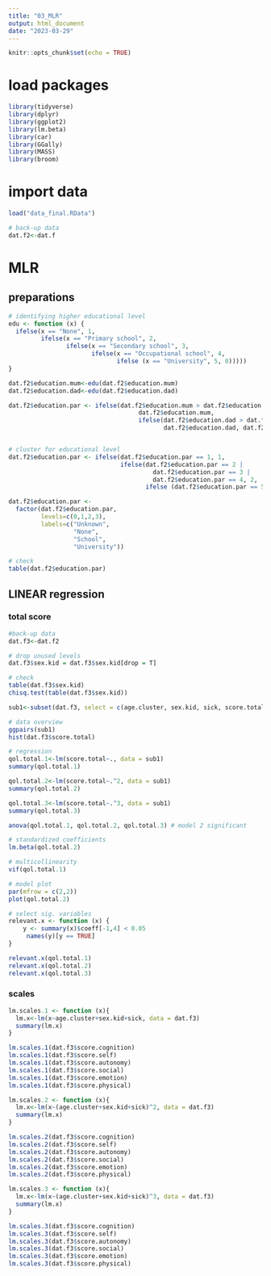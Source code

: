 ```yaml
---
title: "03_MLR"
output: html_document
date: "2023-03-29"
---
```


```r
knitr::opts_chunk$set(echo = TRUE)
```

# load packages

```r
library(tidyverse)
library(dplyr)
library(ggplot2)
library(lm.beta)
library(car)
library(GGally)
library(MASS)
library(broom)
```


# import data

```r
load("data_final.RData")

# back-up data
dat.f2<-dat.f
```


# MLR
## preparations
```r
# identifying higher educational level
edu <- function (x) {
  ifelse(x == "None", 1,
         ifelse(x == "Primary school", 2,
                ifelse(x == "Secondary school", 3,
                       ifelse(x == "Occupational school", 4,
                              ifelse (x == "University", 5, 0)))))
}

dat.f2$education.mum<-edu(dat.f2$education.mum)
dat.f2$education.dad<-edu(dat.f2$education.dad)

dat.f2$education.par <- ifelse(dat.f2$education.mum > dat.f2$education.dad,
                                    dat.f2$education.mum,
                                    ifelse(dat.f2$education.dad > dat.f2$education.mum,
                                           dat.f2$education.dad, dat.f2$education.mum))


# cluster for educational level
dat.f2$education.par <- ifelse(dat.f2$education.par == 1, 1,
                               ifelse(dat.f2$education.par == 2 |
                                        dat.f2$education.par == 3 |
                                        dat.f2$education.par == 4, 2,
                                      ifelse (dat.f2$education.par == 5, 3, 0)))

dat.f2$education.par <-
  factor(dat.f2$education.par,
         levels=c(0,1,2,3),
         labels=c("Unknown",
                  "None",
                  "School",
                  "University"))

# check
table(dat.f2$education.par)
```


## LINEAR regression
### total score

```r
#back-up data
dat.f3<-dat.f2

# drop unused levels
dat.f3$sex.kid = dat.f3$sex.kid[drop = T]

# check
table(dat.f3$sex.kid)
chisq.test(table(dat.f3$sex.kid))
```


```r
sub1<-subset(dat.f3, select = c(age.cluster, sex.kid, sick, score.total))

# data overview
ggpairs(sub1)
hist(dat.f3$score.total)
```


```r
# regression
qol.total.1<-lm(score.total~., data = sub1)
summary(qol.total.1)

qol.total.2<-lm(score.total~.^2, data = sub1)
summary(qol.total.2)

qol.total.3<-lm(score.total~.^3, data = sub1)
summary(qol.total.3)

anova(qol.total.1, qol.total.2, qol.total.3) # model 2 significant
```


```r
# standardized coefficients
lm.beta(qol.total.2)

# multicollinearity
vif(qol.total.1)

# model plot
par(mfrow = c(2,2))
plot(qol.total.2)
```


```r
# select sig. variables
relevant.x <- function (x) {
    y <- summary(x)$coeff[-1,4] < 0.05
     names(y)[y == TRUE]
}

relevant.x(qol.total.1)
relevant.x(qol.total.2)
relevant.x(qol.total.3)
```

### scales

```r
lm.scales.1 <- function (x){
  lm.x<-lm(x~age.cluster+sex.kid+sick, data = dat.f3)
  summary(lm.x)
}

lm.scales.1(dat.f3$score.cognition)
lm.scales.1(dat.f3$score.self)
lm.scales.1(dat.f3$score.autonomy)
lm.scales.1(dat.f3$score.social)
lm.scales.1(dat.f3$score.emotion)
lm.scales.1(dat.f3$score.physical)
```


```r
lm.scales.2 <- function (x){
  lm.x<-lm(x~(age.cluster+sex.kid+sick)^2, data = dat.f3)
  summary(lm.x)
}

lm.scales.2(dat.f3$score.cognition)
lm.scales.2(dat.f3$score.self)
lm.scales.2(dat.f3$score.autonomy)
lm.scales.2(dat.f3$score.social)
lm.scales.2(dat.f3$score.emotion)
lm.scales.2(dat.f3$score.physical)
```


```r
lm.scales.3 <- function (x){
  lm.x<-lm(x~(age.cluster+sex.kid+sick)^3, data = dat.f3)
  summary(lm.x)
}

lm.scales.3(dat.f3$score.cognition)
lm.scales.3(dat.f3$score.self)
lm.scales.3(dat.f3$score.autonomy)
lm.scales.3(dat.f3$score.social)
lm.scales.3(dat.f3$score.emotion)
lm.scales.3(dat.f3$score.physical)
```

